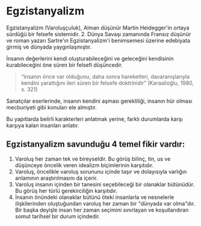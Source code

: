 
# Egzistanyalizm

Egzistanyalizm (Varoluşçuluk), Alman düşünür Martin Heidegger'in ortaya sürdüğü bir felsefe sistemidir. 2. Dünya Savaşı zamanında Fransız düşünür ve roman yazarı Sartre'ın Egzistanyalizm'i benimsemesi üzerine edebiyata girmiş ve dünyada yaygınlaşmıştır.

İnsanın değerlerini kendi oluşturabileceğini ve geleceğini kendisinin kurabileceğini öne süren bir felsefi düşüncedir.

> “insanın önce var olduğunu, daha sonra hareketleri, davaranışlarıyla kendini yarattığını ileri süren bir felsefe doktrinidir” <Kaynakca>(Karaalioğlu, 1980, s. 321)</Kaynakca>

Sanatçılar eserlerinde, insanın kendini aşması gerekliliği, insanın hür olması mecburiyeti gibi konuları ele almıştır.

Bu yapıtlarda belirli karakterleri anlatmak yerine, farklı durumlarda karşı karşıya kalan insanları anlatır.

## Egzistanyalizm savunduğu 4 temel fikir vardır:

1. Varoluş her zaman tek ve bireyseldir. Bu görüş bilinç, tin, us ve düşünceye öncelik veren idealizm biçimlerinin karşıtıdır.
2. Varoluş, öncelikle varoluş sorununu içinde taşır ve dolayısıyla varlığın anlamının araştırılmasını da içerir.
3. Varoluş insanın içinden bir tanesini seçebileceği bir olanaklar bütünüdür. Bu görüş her türlü gerekirciliğin karşıtıdır.
4. İnsanın önündeki olanaklar bütünü öteki insanlarla ve nesnelerle ilişkilerinden oluştuğundan varoluş her zaman bir "dünyada var olma"dır. Bir başka deyişle insan her zaman seçimini sınırlayan ve koşullandıran somut tarihsel bir durum içindedir.
